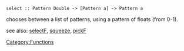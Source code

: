 <source>select :: Pattern Double -> [Pattern a] -> Pattern a</source>

chooses between a list of patterns, using a pattern of floats (from 0-1).

see also: [[selectF]], [[squeeze]], [[pickF]]

[[Category:Functions]]